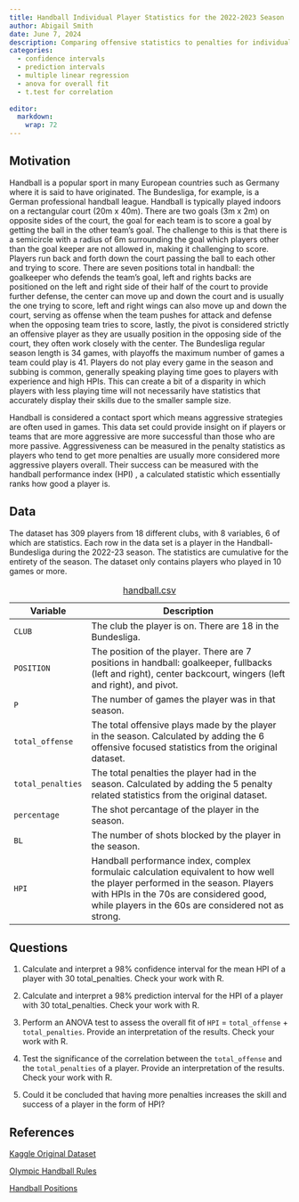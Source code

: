 ```yaml
---
title: Handball Individual Player Statistics for the 2022-2023 Season
author: Abigail Smith
date: June 7, 2024
description: Comparing offensive statistics to penalties for individual players in the Handball-Bundesliga for the 2022-23 season.
categories:
  - confidence intervals
  - prediction intervals
  - multiple linear regression
  - anova for overall fit
  - t.test for correlation
  
editor: 
  markdown: 
    wrap: 72
---
```


## Motivation

Handball is a popular sport in many European countries such as Germany
where it is said to have originated. The Bundesliga, for example, is a
German professional handball league. Handball is typically played
indoors on a rectangular court (20m x 40m). There are two goals (3m x
2m) on opposite sides of the court, the goal for each team is to score a
goal by getting the ball in the other team's goal. The challenge to this
is that there is a semicircle with a radius of 6m surrounding the goal
which players other than the goal keeper are not allowed in, making it
challenging to score. Players run back and forth down the court passing
the ball to each other and trying to score. There are seven positions
total in handball: the goalkeeper who defends the team's goal, left and
rights backs are positioned on the left and right side of their half of
the court to provide further defense, the center can move up and down
the court and is usually the one trying to score, left and right wings
can also move up and down the court, serving as offense when the team
pushes for attack and defense when the opposing team tries to score,
lastly, the pivot is considered strictly an offensive player as they are
usually position in the opposing side of the court, they often work
closely with the center. The Bundesliga regular season length is 34
games, with playoffs the maximum number of games a team could play is
41. Players do not play every game in the season and subbing is common,
generally speaking playing time goes to players with experience and high
HPIs. This can create a bit of a disparity in which players with less
playing time will not necessarily have statistics that accurately
display their skills due to the smaller sample size.

Handball is considered a contact sport which means aggressive strategies
are often used in games. This data set could provide insight on if
players or teams that are more aggressive are more successful than those
who are more passive. Aggressiveness can be measured in the penalty
statistics as players who tend to get more penalties are usually more
considered more aggressive players overall. Their success can be
measured with the handball performance index (HPI) , a calculated
statistic which essentially ranks how good a player is.

## Data

The dataset has 309 players from 18 different clubs, with 8 variables, 6
of which are statistics. Each row in the data set is a player in the
Handball-Bundesliga during the 2022-23 season. The statistics are
cumulative for the entirety of the season. The dataset only contains players who played in 10 games or more.

| Variable          | Description                                                                                                                                                                                                                   |
|--------------------|----------------------------------------------------|
| `CLUB`            | The club the player is on. There are 18 in the Bundesliga.                                                                                                                                                                    |
| `POSITION`        | The position of the player. There are 7 positions in handball: goalkeeper, fullbacks (left and right), center backcourt, wingers (left and right), and pivot.                                                                 |
| `P`               | The number of games the player was in that season.                                                                                                                                                                            |
| `total_offense`   | The total offensive plays made by the player in the season. Calculated by adding the 6 offensive focused statistics from the original dataset.                                                                                |
| `total_penalties` | The total penalties the player had in the season. Calculated by adding the 5 penalty related statistics from the original dataset.                                                                                            |
| `percentage`      | The shot percantage of the player in the season.                                                                                                                                                                              |
| `BL`              | The number of shots blocked by the player in the season.                                                                                                                                                                      |
| `HPI`             | Handball performance index, complex formulaic calculation equivalent to how well the player performed in the season. Players with HPIs in the 70s are considered good, while players in the 60s are considered not as strong. |

: [handball.csv](handball.csv){target="_blank"}

## Questions

1.  Calculate and interpret a 98% confidence interval for the mean HPI
    of a player with 30 total_penalties. Check your work with R.

2.  Calculate and interpret a 98% prediction interval for the HPI of a
    player with 30 total_penalties. Check your work with R.

3.  Perform an ANOVA test to assess the overall fit of `HPI` =
    `total_offense` + `total_penalties`. Provide an interpretation of
    the results. Check your work with R.

4.  Test the significance of the correlation between the `total_offense`
    and the `total_penalties` of a player. Provide an interpretation of
    the results. Check your work with R.

5.  Could it be concluded that having more penalties increases the skill
    and success of a player in the form of HPI?

## References

[Kaggle Original
Dataset](https://www.kaggle.com/datasets/nemanjagojkovic/handball-bundesliga-stats-202223){target="_blank"}

[Olympic Handball
Rules](https://olympics.com/en/news/handball-game-rules-regulations-how-to-play){target="_blank"}

[Handball
Positions](https://www.theukrules.co.uk/rules/sport/handball/player-positions/#google_vignette){target="_blank"}
